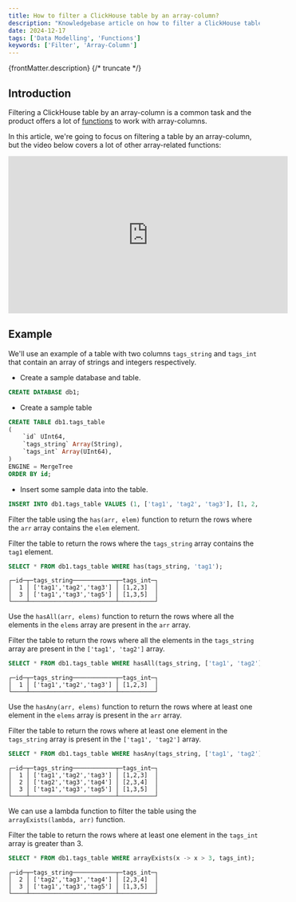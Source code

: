 ```yaml
---
title: How to filter a ClickHouse table by an array-column?
description: "Knowledgebase article on how to filter a ClickHouse table by an array-column."
date: 2024-12-17
tags: ['Data Modelling', 'Functions']
keywords: ['Filter', 'Array-Column']
---
```


{frontMatter.description}
{/* truncate */}

## Introduction

Filtering a ClickHouse table by an array-column is a common task and the product offers a lot of [functions](/sql-reference/functions/array-functions) to work with array-columns.

In this article, we're going to focus on filtering a table by an array-column, but the video below covers a lot of other array-related functions:

<iframe width="560" height="315" src="https://www.youtube.com/embed/JKHAdCFtYDg?si=OqS3ry1LFrOlF8Iy" title="YouTube video player" frameborder="0" allow="accelerometer; autoplay; clipboard-write; encrypted-media; gyroscope; picture-in-picture; web-share" referrerpolicy="strict-origin-when-cross-origin" allowfullscreen></iframe>

## Example

We'll use an example of a table with two columns `tags_string` and `tags_int` that contain an array of strings and integers respectively.

- Create a sample database and table.

```sql
CREATE DATABASE db1;
```

- Create a sample table

```sql
CREATE TABLE db1.tags_table
(
    `id` UInt64,
    `tags_string` Array(String),
    `tags_int` Array(UInt64),
)
ENGINE = MergeTree
ORDER BY id;
```

- Insert some sample data into the table.

```sql
INSERT INTO db1.tags_table VALUES (1, ['tag1', 'tag2', 'tag3'], [1, 2, 3]), (2, ['tag2', 'tag3', 'tag4'], [2, 3, 4]), (3, ['tag1', 'tag3', 'tag5'], [1, 3, 5]);
```

Filter the table using the `has(arr, elem)` function to return the rows where the `arr` array contains the `elem` element.

Filter the table to return the rows where the `tags_string` array contains the `tag1` element.

```sql
SELECT * FROM db1.tags_table WHERE has(tags_string, 'tag1');
```

```text
┌─id─┬─tags_string────────────┬─tags_int─┐
│  1 │ ['tag1','tag2','tag3'] │ [1,2,3]  │
│  3 │ ['tag1','tag3','tag5'] │ [1,3,5]  │
└────┴────────────────────────┴──────────┘
```

Use the `hasAll(arr, elems)` function to return the rows where all the elements in the `elems` array are present in the `arr` array.

Filter the table to return the rows where all the elements in the `tags_string` array are present in the `['tag1', 'tag2']` array.

```sql
SELECT * FROM db1.tags_table WHERE hasAll(tags_string, ['tag1', 'tag2']);
```

```text
┌─id─┬─tags_string────────────┬─tags_int─┐
│  1 │ ['tag1','tag2','tag3'] │ [1,2,3]  │
└────┴────────────────────────┴──────────┘
```

Use the `hasAny(arr, elems)` function to return the rows where at least one element in the `elems` array is present in the `arr` array.

Filter the table to return the rows where at least one element in the `tags_string` array is present in the `['tag1', 'tag2']` array.

```sql
SELECT * FROM db1.tags_table WHERE hasAny(tags_string, ['tag1', 'tag2']);
```

```text
┌─id─┬─tags_string────────────┬─tags_int─┐
│  1 │ ['tag1','tag2','tag3'] │ [1,2,3]  │
│  2 │ ['tag2','tag3','tag4'] │ [2,3,4]  │
│  3 │ ['tag1','tag3','tag5'] │ [1,3,5]  │
└────┴────────────────────────┴──────────┘
```

We can use a lambda function to filter the table using the `arrayExists(lambda, arr)` function. 

Filter the table to return the rows where at least one element in the `tags_int` array is greater than 3.

```sql
SELECT * FROM db1.tags_table WHERE arrayExists(x -> x > 3, tags_int);
```

```text
┌─id─┬─tags_string────────────┬─tags_int─┐
│  2 │ ['tag2','tag3','tag4'] │ [2,3,4]  │
│  3 │ ['tag1','tag3','tag5'] │ [1,3,5]  │
└────┴────────────────────────┴──────────┘
```
